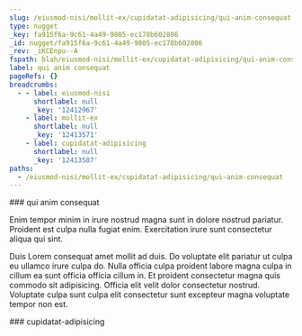 ```yaml
---
slug: /eiusmod-nisi/mollit-ex/cupidatat-adipisicing/qui-anim-consequat
type: nugget
_key: fa915f6a-9c61-4a49-9805-ec178b602806
_id: nugget/fa915f6a-9c61-4a49-9805-ec178b602806
_rev: _iKCEnpu--A
fspath: blah/eiusmod-nisi/mollit-ex/cupidatat-adipisicing/qui-anim-consequat.md
label: qui anim consequat
pageRefs: {}
breadcrumbs:
  - - label: eiusmod-nisi
      shortlabel: null
      _key: '12412967'
    - label: mollit-ex
      shortlabel: null
      _key: '12413571'
    - label: cupidatat-adipisicing
      shortlabel: null
      _key: '12413587'
paths:
  - /eiusmod-nisi/mollit-ex/cupidatat-adipisicing/qui-anim-consequat
---
```


<NuggetArea>
<Nugget slug="/eiusmod-nisi/mollit-ex/cupidatat-adipisicing/qui-anim-consequat" type="nugget" _key="fa915f6a-9c61-4a49-9805-ec178b602806" _id="nugget/fa915f6a-9c61-4a49-9805-ec178b602806" _rev="_iKCEnpu--A" fspath="blah/eiusmod-nisi/mollit-ex/cupidatat-adipisicing/qui-anim-consequat.md" label="qui anim consequat" paths="/eiusmod-nisi/mollit-ex/cupidatat-adipisicing/qui-anim-consequat">
<NuggetBody>
### qui anim consequat

Enim tempor minim in irure nostrud magna sunt in dolore nostrud pariatur. Proident est culpa nulla fugiat enim. Exercitation irure sunt consectetur aliqua qui sint.

Duis Lorem consequat amet mollit ad duis. Do voluptate elit pariatur ut culpa eu ullamco irure culpa do. Nulla officia culpa proident labore magna culpa in cillum ea sunt officia officia cillum in. Et proident consectetur magna quis commodo sit adipisicing. Officia elit velit dolor consectetur nostrud. Voluptate culpa sunt culpa elit consectetur sunt excepteur magna voluptate tempor non est.

</NuggetBody>
<Breadcrumbs>
<Crumbs>
<Crumb _key="12412967" label="eiusmod-nisi" /><Crumb _key="12413571" label="mollit-ex" /><Crumb _key="12413587" label="cupidatat-adipisicing" />
</Crumbs>
</Breadcrumbs>
</Nugget>

<NuggetsInbound>
</NuggetsInbound>
<NuggetsOutbound>
</NuggetsOutbound>
</NuggetArea>
<PassagesInbound>
<Passage direction="inbound" type="passage" _key="12413587" _id="passage/12413587" _rev="_iKCEnpu---" label="cupidatat-adipisicing" passage="cupidatat-adipisicing" fspath="blah/eiusmod-nisi/mollit-ex/cupidatat-adipisicing" paths="/eiusmod-nisi/mollit-ex/cupidatat-adipisicing" slug="/eiusmod-nisi/mollit-ex/cupidatat-adipisicing">
<NuggetBody>
### cupidatat-adipisicing

</NuggetBody>
<Breadcrumbs>
<Crumbs>
<Crumb _key="12412967" label="eiusmod-nisi" /><Crumb _key="12413571" label="mollit-ex" />
</Crumbs>
</Breadcrumbs>
</Passage>

</PassagesInbound>
<PassagesOutbound>
</PassagesOutbound>